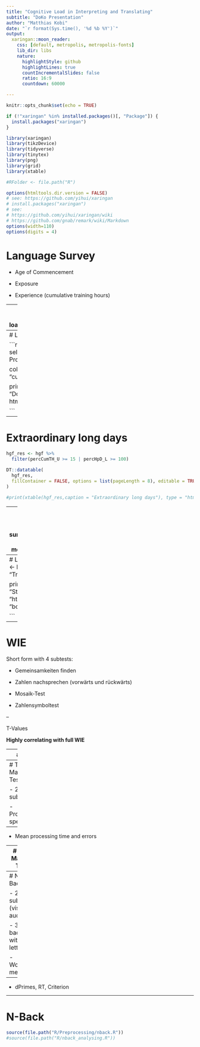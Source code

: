 ```yaml
---
title: "Cognitive Load in Interpreting and Translating"
subtitle: "DoKo Presentation"
author: "Matthias Kobi"
date: "`r format(Sys.time(), '%d %b %Y')`"
output:
  xaringan::moon_reader:
    css: [default, metropolis, metropolis-fonts]
    lib_dir: libs
    nature:
      highlightStyle: github
      highlightLines: true
      countIncrementalSlides: false
      ratio: 16:9
      countdown: 60000

---
```

```r

knitr::opts_chunk$set(echo = TRUE)

if (!"xaringan" %in% installed.packages()[, "Package"]) {
  install.packages("xaringan")
}

library(xaringan)
library(tikzDevice)
library(tidyverse)
library(tinytex)
library(png)
library(grid)
library(xtable)

#RFolder <- file.path("R") 

options(htmltools.dir.version = FALSE)
# see: https://github.com/yihui/xaringan
# install.packages("xaringan")
# see: 
# https://github.com/yihui/xaringan/wiki
# https://github.com/gnab/remark/wiki/Markdown
options(width=110)
options(digits = 4)
```



# Language Survey

- Age of Commencement

- Exposure

- Experience (cumulative training hours)

---
# Language Survey
```r
load(file.path("data/hgf.Rdata"))
load(file.path("data/hgf_doubles.Rdata"))

hgf <- hgf %>% 
  filter(group != "IntPro", group != "IntMA", group != "IntBA") %>% 
  select(VPN_Code, group, cum_trainingh_DuU, Prozent_cumth_Life.x,hpd_DuU, hpd_ALLE, Prozent_ALLE_pd)

colnames(hgf) <- c("id", "group", "cumTH_U", "percCumTH_U", "HpD_U", "HpD_L", "percHpD_L")

glimpse(hgf)
```

---
# Language Survey

```r

doubles_df <- doubles_df %>% 
  select(VPN_Code, cum_trainingh_DuU, Prozent_cumth_Life.x,hpd_DuU)

colnames(doubles_df) <- c("id", "cumTH_U", "percCumTH_U", "HpD_U")

print(xtable(doubles_df,caption = "Doubled Datasets"), type = "html", html.table.attributes = "border=0")

```

---
# Extraordinary long days
```r

hgf_res <- hgf %>% 
  filter(percCumTH_U >= 15 | percHpD_L >= 100)

DT::datatable(
  hgf_res,
  fillContainer = FALSE, options = list(pageLength = 8), editable = TRUE
)

#print(xtable(hgf_res,caption = "Extraordinary long days"), type = "html", html.table.attributes = "border=0")

```

---
# Language Survey
```r

hgf_res <- hgf %>% 
  group_by(group) %>% 
  summarise(meanCumTH_DuD = mean(cumTH_U), meanHpD_L = mean(HpD_L))

print(xtable(hgf_res,caption = "TraMa live longer!"), type = "html", html.table.attributes = "border=0")

```

---
# Language Survey
```r

hgf_res <- hgf %>% 
  filter(group == "TraMA")

print(xtable(hgf_res,caption = "Study Translating!"), type = "html", html.table.attributes = "border=0")

```

---
# WIE

Short form with 4 subtests:

- Gemeinsamkeiten finden

- Zahlen nachsprechen (vorwärts und rückwärts)

- Mosaik-Test

- Zahlensymboltest

--



T-Values

**Highly correlating with full WIE**

---
# WIE

```r
load(file.path("data/vpdata.Rdata"))

wie <- vpdata %>% 
  filter(!is.na(HAWIE_T_Value), id != "C24") %>% 
  group_by(group) %>%
  summarise(meanWIE = mean(HAWIE_T_Value), sdWIE = sd(HAWIE_T_Value))

print(xtable(wie,caption = "WIE"), type = "html", html.table.attributes = "border=0")
```

---
# Trail Making Test

- 2 subtests

- Processing speed

--

- Mean processing time and errors 

---
# Trail Making Test

```r

tmt <- vpdata %>% 
  filter(!is.na(t_TMT_A_in_s)) %>% 
  group_by(group) %>%
  summarise(meanTMT_A = mean(t_TMT_A_in_s), sdTMT_A = sd(t_TMT_A_in_s), meanF_A = mean(F_TMT_A), meanTMT_B = mean(t_TMT_B_in_s), sdTMT_B = sd(t_TMT_B_in_s),meanF_B = mean(F_TMT_B))

print(xtable(tmt,caption = "WIE"), type = "html", html.table.attributes = "border=0")
```

---
# N-Back

- 2 subtests (visual / auditory)

- 3-back with letters

- Working memory

--

- dPrimes, RT, Criterion

---
# N-Back

```r

source(file.path("R/Preprocessing/nback.R"))
#source(file.path("R/nback_analysing.R"))
```
